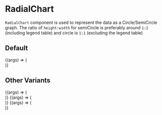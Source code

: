 
<Meta title="Lab/RadialGraphs/RadialChart" component={RadialChart} />

# RadialChart

`RadialChart` component is used to represent the data as a Circle/SemiCircle graph.
The ratio of `height:width` for semiCircle is preferably around `1:2` (including legend table) and circle is `1:1` (excluding the legend table)

## Default

<Canvas>
  <Story
    name="Circle-1"
    args={{
      radialData: testRadialChartData,
      heading: "heading",
      legendTableHeight: 120,
      showCenterHeading: true,
    }}
  >
    {(args) => (
      <div style={{ width: "15rem", height: "20rem", margin: "1rem" }}>
        <RadialChart {...args} />
      </div>
    )}
  </Story>
</Canvas>

## Other Variants

<Canvas>
  <Story
    name="Circle-2"
    args={{
      radialData: testRadialChartData,
      semiCircle: false,
      heading: "heading",
      legendTableHeight: 100,
      alignLegendTable: "right",
      showCenterHeading: true,
    }}
  >
    {(args) => (
      <div style={{ width: "22rem", height: "9rem", margin: "0.5rem" }}>
        <RadialChart {...args} />
      </div>
    )}
  </Story>
  <Story
    name="SemiCircle-1"
    args={{
      radialData: testRadialChartData,
      semiCircle: true,
      heading: "heading",
      legendTableHeight: 100,
      alignLegendTable: "bottom",
      showCenterHeading: true,
    }}
  >
    {(args) => (
      <div style={{ width: "20rem", height: "15rem", margin: "1rem" }}>
        <RadialChart {...args} />
      </div>
    )}
  </Story>
  <Story
    name="SemiCircle-2"
    args={{
      radialData: testRadialChartData,
      semiCircle: true,
      heading: "heading",
      legendTableHeight: 100,
      alignLegendTable: "right",
      showCenterHeading: true,
    }}
  >
    {(args) => (
      <div style={{ width: "25rem", height: "7rem", margin: "1rem" }}>
        <RadialChart {...args} />
      </div>
    )}
  </Story>
</Canvas>

<ArgsTable of={RadialChart} />

